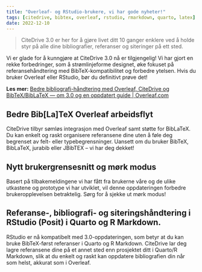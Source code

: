 ```yaml
---
title: "Overleaf- og RStudio-brukere, vi har gode nyheter!"
tags: [citedrive, bibtex, overleaf, rstudio, rmarkdown, quarto, latex]
date: 2022-12-10
---
```


> CiteDrive 3.0 er her for å gjøre livet ditt 10 ganger enklere ved å holde styr på alle dine bibliografier, referanser og siteringer på ett sted.

Vi er glade for å kunngjøre at CiteDrive 3.0 nå er tilgjengelig! Vi har gjort en rekke forbedringer, som å strømlinjeforme designet, øke fokuset på referansehåndtering med BibTeX-kompatibilitet og forbedre ytelsen. Hvis du bruker Overleaf eller RStudio, bør du definitivt prøve det!

**Les mer:** [Bedre bibliografi-håndtering med Overleaf, CiteDrive og BibTeX/BibLaTeX — om 3.0 og en oppdatert guide | Overleaf.com](https://www.overleaf.com/blog/better-bibliography-management-with-overleaf-citedrive-and-bibtex-biblatex)


<CiteDrive />

## Bedre Bib[La]TeX Overleaf arbeidsflyt

CiteDrive tilbyr sømløs integrasjon med Overleaf samt støtte for BibLaTeX. Du kan enkelt og raskt organisere referansene dine uten å føle deg begrenset av felt- eller typebegrensninger. Uansett om du bruker BibTeX, BibLaTeX, jurabib eller JBibTEX – vi har deg dekket!

## Nytt brukergrensesnitt og mørk modus

Basert på tilbakemeldingene vi har fått fra brukerne våre og de ulike utkastene og prototype vi har utviklet, vil denne oppdateringen forbedre brukeropplevelsen betraktelig. Sørg for å sjekke ut mørk modus!

## Referanse-, bibliografi- og siteringshåndtering i RStudio (Posit) i Quarto og R Markdown.

RStudio er nå kompatibelt med 3.0-oppdateringen, som betyr at du kan bruke BibTeX-først referanser i Quarto og R Markdown. CiteDrive lar deg lagre referansene dine på et annet sted enn prosjektet ditt i Quarto/R Markdown, slik at du enkelt og raskt kan oppdatere bibliografien din når som helst, akkurat som i Overleaf.
